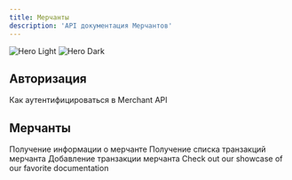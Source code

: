 ```yaml
---
title: Мерчанты
description: 'API документация Мерчантов'
---
```


<img
  className="block dark:hidden"
  src="/images/lenopay.png"
  alt="Hero Light"
/>
<img
  className="hidden dark:block"
  src="/images/lenopay.png"
  alt="Hero Dark"
/>

## Авторизация

<CardGroup cols={1}>
  <Card
    title="API Авторизация Мерчантов"
    icon="people-group"
    href="api-merchant/auth"
  >
  Как аутентифицироваться в Merchant API
  </Card>
</CardGroup>

## Мерчанты

<CardGroup cols={2}>
  <Card
    title="Информация о мерчанте"
    icon="info"
    href="api-reference/endpoint/get-info"
  >
    Получение информации о мерчанте
  </Card>
  <Card
    title="Список транзакций"
    icon="link-horizontal"
    href="api-reference/endpoint/transactions"
  >
  Получение списка транзакций мерчанта
  </Card>
  <Card
    title="Добавление транзакции"
    icon="plus"
    href="api-reference/endpoint/add"
  >
    Добавление транзакции мерчанта
  </Card>
  <Card
    title="Получение баланса мерчанта"
    icon="wallet"
    href="api-reference/endpoint/get-balance"
  >
    Check out our showcase of our favorite documentation
  </Card>
</CardGroup>
